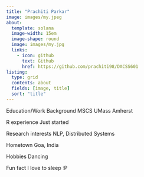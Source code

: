 ```yaml
---
title: "Prachiti Parkar"
image: images/my.jpeg
about: 
  template: solana
  image-width: 15em
  image-shape: round
  image: images/my.jpg
  links: 
    - icon: github
      text: Github
      href: https://github.com/prachiti98/DACSS601
listing:
  type: grid
  contents: about
  fields: [image, title]
  sort: "title"
---
```


Education/Work Background
MSCS UMass Amherst

R experience
Just started

Research interests
NLP, Distributed Systems

Hometown
Goa, India

Hobbies
Dancing

Fun fact
I love to sleep :P